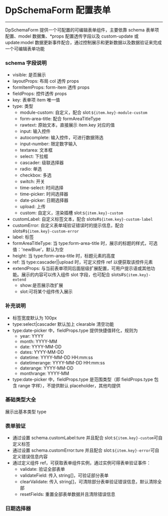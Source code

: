 
# DpSchemaForm 配置表单

---

DpSchemaForm 提供一个可配置的可编辑表单组件，主要依靠 schema 表单项配置、model 数据集、\*props 配置透传字段以及 custom-update 或 update:model 数据更新事件配合，通过控制展示和更新数据以及数据验证来完成一个可编辑表单功能

### schema 字段说明

- visible: 是否展示
- layoutProps: 布局 col 透传 props
- formItemProps: form-item 透传 props
- fieldProps: 控件透传 props
- key: 表单项 item 唯一值
- type: 类型
  - module-custom: 自定义，配合 slot:`${item.key}-module-custom`
  - form-area-title: 配合 formAreaTitleType
  - rawtext: 原始文本，直接展示 item.key 对应的值
  - input: 输入控件
  - autocomplete: 输入控件，可进行数据筛选
  - input-number: 限定数字输入
  - textarea: 文本框
  - select: 下拉框
  - cascader: 级联选择器
  - radio: 单选
  - checkbox: 多选
  - switch: 开关
  - time-select: 时间选择
  - time-picker: 时间选择器
  - date-picker: 日期选择器
  - upload: 上传
  - custom: 自定义，渲染插槽 slot:`${item.key}-custom`
- customLabel: 自定义标签文本，配合 slots#`${item.key}-custom-label`
- customError: 自定义表单域验证错误时的提示信息，配合 slots#`${item.key}-custom-error`
- label: 标签
- formAreaTitleType: 当 type:form-area-title 时，展示的标题的样式，可选值：'newBlue'，默认为空
- height: 当 type:form-area-title 时，标题元素的高度
- ref: 当 type:cascader||upload 时，可定义控件 ref 以便获取该控件元素
- extendProps: 与当前表单项同后面层级扩展配置，可用户提示语或其他功能。展示的内容可以传入组件 slot 字段，也可配合 slots#`${item.key}-extend`
  - show:是否展示改扩展
  - slot:可将某个组件传入展示

### 补充说明

- 标签宽度默认为 100px
- type:select|cascader 默认加上 clearable 清空功能
- type:date-picker 中，fieldProps.type 提供快捷值转化，规则为
  - year: YYYY
  - month: YYYY-MM
  - date: YYYY-MM-DD
  - dates: YYYY-MM-DD
  - datetime: YYYY-MM-DD HH:mm:ss
  - datetimerange: YYYY-MM-DD HH:mm:ss
  - daterange: YYYY-MM-DD
  - monthrange: YYYY-MM
- type:date-picker 中，fieldProps.type 是范围类型（即 fieldProps.type 包含 range 字样），不提供默认 placeholder，其他均提供

### 基础类型大全

展示出基本类型 type

<Canvas>
  <Story id="dpschemaform-配置表单--base" />
</Canvas>

### 表单验证

- 通过设置 schema.customLabel:ture 并且配合 slot:`${item.key}-custom`可自定义标签
- 通过设置 schema.customError:ture 并且配合 slot:`${item.key}-error`可自定义错误信息内容
- 通过定义组件 ref，可获取表单组件实例，通过实例可得表单验证事件：
  - validate: 验证全部表单
  - validateField: 传入 string[]，可验证部分表单
  - clearValidate: 传入 string[]，可清除部分表单验证错误信息，默认清除全部
  - resetFields: 重置全部表单数据并且清除错误信息

<Canvas>
  <Story id="dpschemaform-配置表单--validate" />
</Canvas>

### 日期选择器

<Canvas>
  <Story id="dpschemaform-配置表单--date-picker" />
</Canvas>

<ArgsTable story={PRIMARY_STORY} />
